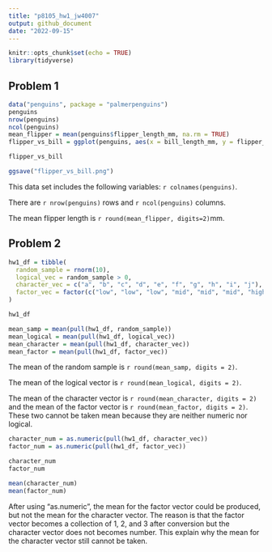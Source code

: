 ```yaml
---
title: "p8105_hw1_jw4007"
output: github_document
date: "2022-09-15"
---
```


```r
knitr::opts_chunk$set(echo = TRUE)
library(tidyverse)
```

## Problem 1

```r
data("penguins", package = "palmerpenguins")
penguins
nrow(penguins)
ncol(penguins)
mean_flipper = mean(penguins$flipper_length_mm, na.rm = TRUE)
flipper_vs_bill = ggplot(penguins, aes(x = bill_length_mm, y = flipper_length_mm, color = species)) + geom_point()

flipper_vs_bill

ggsave("flipper_vs_bill.png")
```

This data set includes the following variables: `r colnames(penguins)`. 

There are `r nrow(penguins)` rows and `r ncol(penguins)` columns.

The mean flipper length is `r round(mean_flipper, digits=2)`mm.

## Problem 2
```r
hw1_df = tibble(
  random_sample = rnorm(10),
  logical_vec = random_sample > 0,
  character_vec = c("a", "b", "c", "d", "e", "f", "g", "h", "i", "j"),
  factor_vec = factor(c("low", "low", "low", "mid", "mid", "mid", "high", "high", "high", "high"))
)

hw1_df

mean_samp = mean(pull(hw1_df, random_sample))
mean_logical = mean(pull(hw1_df, logical_vec))
mean_character = mean(pull(hw1_df, character_vec))
mean_factor = mean(pull(hw1_df, factor_vec))

```
The mean of the random sample is `r round(mean_samp, digits = 2)`.

The mean of the logical vector is `r round(mean_logical, digits = 2)`.

The mean of the character vector is `r round(mean_character, digits = 2)` and the mean of the factor vector is `r round(mean_factor, digits = 2)`. These two cannot be taken mean because they are neither numeric nor logical.

```r

character_num = as.numeric(pull(hw1_df, character_vec))
factor_num = as.numeric(pull(hw1_df, factor_vec))

character_num 
factor_num

mean(character_num)
mean(factor_num) 
```
After using "as.numeric", the mean for the factor vector could be produced, but not the mean for the character vector. The reason is that the factor vector becomes a collection of 1, 2, and 3 after conversion but the character vector does not becomes number. This explain why the mean for the character vector still cannot be taken.



